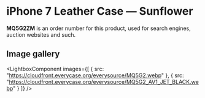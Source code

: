 
# iPhone 7 Leather Case — Sunflower

<Callout type='info' emoji='👉🏻'>**MQ5G2ZM** is an order number for this product, used for search engines, auction websites and such.</Callout>

## Image gallery

<LightboxComponent
    images={[
      {
        src: "https://cloudfront.everycase.org/everysource/MQ5G2.webp"
      },
      {
        src: "https://cloudfront.everycase.org/everysource/MQ5G2_AV1_JET_BLACK.webp"
      }
    ]}
  />
